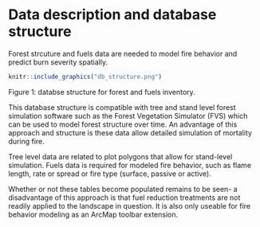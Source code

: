 # Data description and database structure {#data}

Forest strcuture and fuels data are needed to model fire behavior and predict burn severity spatially. 

```{r fig, echo=FALSE, fig.align='center', crop=NULL}
knitr::include_graphics("db_structure.png")
```
Figure 1: databse structure for forest and fuels inventory.

This database structure is compatible with tree and stand level forest simulation software such as the Forest Vegetation Simulator (FVS) which can be used to model forest structure over time. An advantage of this approach and structure is these data allow detailed simulation of mortality during fire. 

Tree level data are related to plot polygons that allow for stand-level simulation. Fuels data is required for modeled fire behavior, such as flame length, rate or spread or fire type (surface, passive or active).

Whether or not these tables become populated remains to be seen- a disadvantage of this approach is that fuel reduction treatments are not readily applied to the landscape in question. It is also only useable for fire behavior modeling as an ArcMap toolbar extension. 